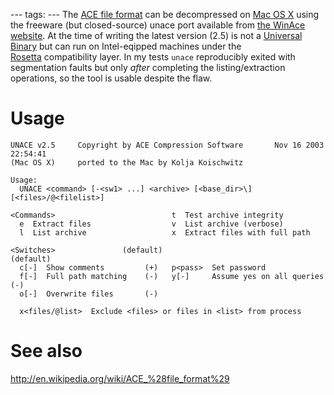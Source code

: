 ---
tags:
---
The [[ACE file format]] can be decompressed on [[Mac OS X]] using the freeware (but closed-source) unace port available from [http://www.winace.com/ the WinAce website]. At the time of writing the latest version (2.5) is not a [[Universal Binary]] but can run on Intel-eqipped machines under the [[Rosetta]] compatibility layer. In my tests <tt>unace</tt> reproducibly exited with  segmentation faults but only ''after'' completing the listing/extraction operations, so the tool is usable despite the flaw.

= Usage =

<pre>UNACE v2.5     Copyright by ACE Compression Software       Nov 16 2003 22:54:41
(Mac OS X)     ported to the Mac by Kolja Koischwitz
                                                                          
Usage:                                                                    
  UNACE <command> [-<sw1> ...] <archive> [<base_dir>\] [<files>/@<filelist>]
                                                                          
<Commands>                          t  Test archive integrity             
  e  Extract files                  v  List archive (verbose)             
  l  List archive                   x  Extract files with full path       
                                                                          
<Switches>               (default)                                (default)
  c[-]  Show comments         (+)   p<pass>  Set password                 
  f[-]  Full path matching    (-)   y[-]     Assume yes on all queries (-)
  o[-]  Overwrite files       (-)                                         
                                                                          
  x<files/@list>  Exclude <files> or files in <list> from process</pre>

= See also =

http://en.wikipedia.org/wiki/ACE_%28file_format%29
